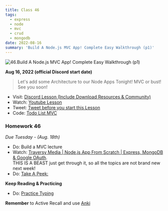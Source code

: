 ```yaml
---
title: Class 46
tags:
  - express
  - node
  - mvc
  - crud
  - mongodb
date: 2022-08-16
summary: 'Build A Node.js MVC App! Complete Easy Walkthrough (p1)'
---
```


![46.Build A Node.js MVC App! Complete Easy Walkthrough (p1)](https://cdn.hashnode.com/res/hashnode/image/upload/v1676724777315/eFpfwOKki.png?auto=compress)

**Aug 16, 2022 (official Discord start date)**

> Let's add some Architecture to our Node Apps Tonight! MVC or bust! See you soon!

- Visit: [Discord Lesson (Include Download Resources & Community)](https://discord.com/channels/735923219315425401/738891289071714388/1009212996377120798)
- Watch: [Youtube Lesson](https://youtu.be/SVX_HMum0n4)
- Tweet: [Tweet before you start this Lesson](https://twitter.com/leonnoel/status/1559654124253196288)
- Code: [Todo List MVC](https://github.com/100devs/todo-mvc)

### Homework 46

_Due Tuesday - (Aug. 18th)_

- Do: Build a MVC lecture
- Watch: [Traversy Media | Node.js App From Scratch | Express, MongoDB & Google OAuth](https://youtu.be/SBvmnHTQIPY). <br /> THIS IS A BEAST just get through it, so all the topics are not brand new next week!
- Do: [Take A Peek:](https://github.com/100devs/todo-mvc-auth-local)

**Keep Reading & Practicing**

- Do: [Practice Typing](https://www.keybr.com/)

**Remember** to Active Recall and use [Anki](https://apps.ankiweb.net/)
